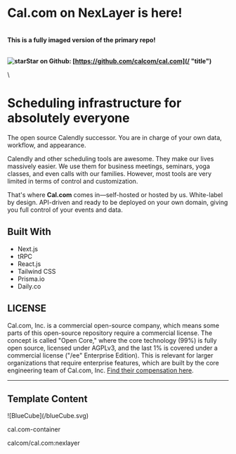 Cal.com on NexLayer is here!
===============================

\
**This is a fully imaged version of the primary repo!**

\
<strong className="flex">![star](/star-icon.svg)Star on Github: [https://github.com/calcom/cal.com](/ "title")</strong>

\
# Scheduling infrastructure for absolutely everyone

The open source Calendly successor. You are in charge of your own data, workflow, and appearance.

Calendly and other scheduling tools are awesome. They make our lives massively easier. We use them for business meetings, seminars, yoga classes, and even calls with our families. However, most tools are very limited in terms of control and customization.

That's where **Cal.com** comes in—self-hosted or hosted by us. White-label by design. API-driven and ready to be deployed on your own domain, giving you full control of your events and data.

## Built With

- Next.js
- tRPC
- React.js
- Tailwind CSS
- Prisma.io
- Daily.co

## LICENSE
Cal.com, Inc. is a commercial open-source company, which means some parts of this open-source repository require a commercial license. The concept is called "Open Core," where the core technology (99%) is fully open source, licensed under AGPLv3, and the last 1% is covered under a commercial license ("/ee" Enterprise Edition). This is relevant for larger organizations that require enterprise features, which are built by the core engineering team of Cal.com, Inc. [Find their compensation here](https://cal.com/open).

---

## Template Content  
  

<div className="mt-[0px] px-5 py-4 flex gap-[14px] max-w-[750px] 2xl:max-w-[1014px] items-center rounded-[7px] bg-card-color">
  <div className="flex justify-center items-center rounded-[7px] p-2 w-[38px] h-[38px] bg-background">
    ![BlueCube](/blueCube.svg)
  </div>    
  <div>
    <p className="font-normal text-base text-white">cal.com-container</p>
    <p className="font-normal text-tiny text-description-color">calcom/cal.com:nexlayer</p>
  </div>
</div>
